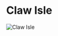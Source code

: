 

# Claw Isle

<Image
  src="https://cdn.sanity.io/images/1as7cn02/production/be0535d7602ffa7bb1a0a6fa84c382d84dd228a9-1280x720.png?w=976&h=350&fit=crop&crop=center&auto=format"
  alt="Claw Isle"
  width={976}
  height={350}
/>

<ProjectDetails
  region="Crownlands"
  house="House Celtigar"
  type="Castle"
  status="Completed"
  warp="/warp clawisle"
  projectLead="Steineke96, FlavD"
  dateStarted="September 24, 2014"
  dateCompleted="September 24, 2014"
/>
